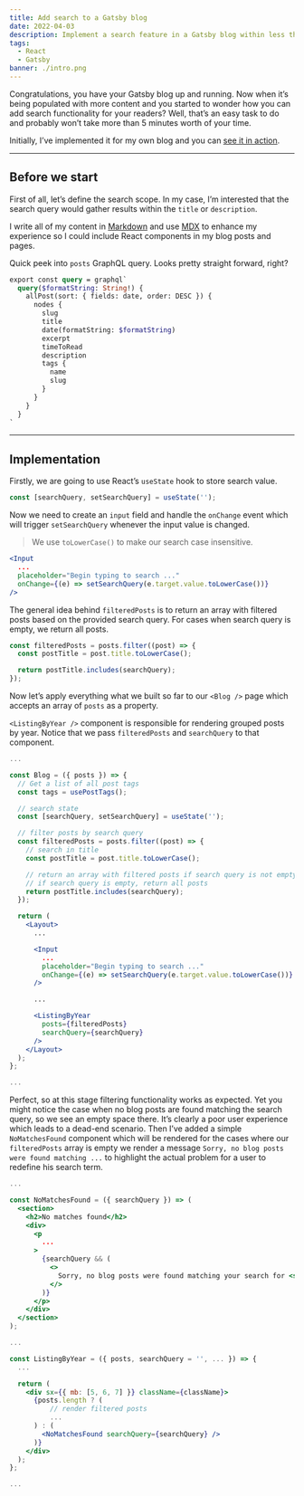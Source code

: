```yaml
---
title: Add search to a Gatsby blog
date: 2022-04-03
description: Implement a search feature in a Gatsby blog within less than 5 minutes.
tags:
  - React
  - Gatsby
banner: ./intro.png
---
```


Congratulations, you have your Gatsby blog up and running. Now when it’s being populated with more content and you started to wonder how you can add search functionality for your readers? Well, that’s an easy task to do and probably won’t take more than 5 minutes worth of your time.

Initially, I’ve implemented it for my own blog and you can [see it in action](https://edvins.io/blog).

---

## Before we start

First of all, let’s define the search scope. In my case, I’m interested that the search query would gather results within the `title` or `description`.

I write all of my content in [Markdown](https://www.gatsbyjs.com/docs/glossary/markdown/) and use [MDX](https://www.gatsbyjs.com/docs/glossary/mdx/) to enhance my experience so I could include React components in my blog posts and pages.

Quick peek into `posts` GraphQL query. Looks pretty straight forward, right?

```graphql
export const query = graphql`
  query($formatString: String!) {
    allPost(sort: { fields: date, order: DESC }) {
      nodes {
        slug
        title
        date(formatString: $formatString)
        excerpt
        timeToRead
        description
        tags {
          name
          slug
        }
      }
    }
  }
`
```

---

## Implementation

Firstly, we are going to use React’s `useState` hook to store search value.

```jsx
const [searchQuery, setSearchQuery] = useState('');
```

Now we need to create an `input` field and handle the `onChange` event which will trigger `setSearchQuery` whenever the input value is changed.

> We use `toLowerCase()` to make our search case insensitive.

```jsx
<Input
  ...
  placeholder="Begin typing to search ..."
  onChange={(e) => setSearchQuery(e.target.value.toLowerCase())}
/>
```

The general idea behind `filteredPosts` is to return an array with filtered posts based on the provided search query. For cases when search query is empty, we return all posts.

```jsx
const filteredPosts = posts.filter((post) => {
  const postTitle = post.title.toLowerCase();

  return postTitle.includes(searchQuery);
});
```

Now let’s apply everything what we built so far to our `<Blog />` page which accepts an array of `posts` as a property.

`<ListingByYear />` component is responsible for rendering grouped posts by year. Notice that we pass `filteredPosts` and `searchQuery` to that component.

```jsx
...

const Blog = ({ posts }) => {
  // Get a list of all post tags
  const tags = usePostTags();

  // search state
  const [searchQuery, setSearchQuery] = useState('');

  // filter posts by search query
  const filteredPosts = posts.filter((post) => {
    // search in title
    const postTitle = post.title.toLowerCase();

    // return an array with filtered posts if search query is not empty
    // if search query is empty, return all posts
    return postTitle.includes(searchQuery);
  });

  return (
    <Layout>
      ...

      <Input
        ...
        placeholder="Begin typing to search ..."
        onChange={(e) => setSearchQuery(e.target.value.toLowerCase())}
      />

      ...

      <ListingByYear
        posts={filteredPosts}
        searchQuery={searchQuery}
      />
    </Layout>
  );
};

...
```

Perfect, so at this stage filtering functionality works as expected. Yet you might notice the case when no blog posts are found matching the search query, so we see an empty space there. It’s clearly a poor user experience which leads to a dead-end scenario. Then I’ve added a simple `NoMatchesFound` component which will be rendered for the cases where our `filteredPosts` array is empty we render a message `Sorry, no blog posts were found matching ...` to highlight the actual problem for a user to redefine his search term.

```jsx
...

const NoMatchesFound = ({ searchQuery }) => (
  <section>
    <h2>No matches found</h2>
    <div>
      <p
        ...
      >
        {searchQuery && (
          <>
            Sorry, no blog posts were found matching your search for <strong>{searchQuery}</strong>.
          </>
        )}
      </p>
    </div>
  </section>
);

...

const ListingByYear = ({ posts, searchQuery = '', ... }) => {
  ...

  return (
    <div sx={{ mb: [5, 6, 7] }} className={className}>
      {posts.length ? (
          // render filtered posts
          ...
      ) : (
        <NoMatchesFound searchQuery={searchQuery} />
      )}
    </div>
  );
};

...
```
